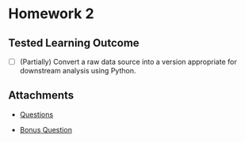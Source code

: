 # Homework 2

## Tested Learning Outcome 

- [ ] (Partially) Convert a raw data source into a version appropriate for downstream analysis using Python.

## Attachments

* [Questions](Homework_2_Questions.pdf)

* [Bonus Question](../../Bonus/1.qmd)